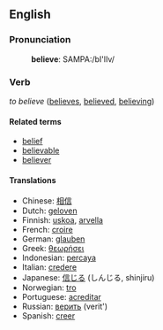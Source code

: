 ==English==
===Pronunciation===
:'''believe''': SAMPA:/bI'lIv/

===Verb===
''to believe'' ([[believes]], [[believed]], [[believing]])

====Related terms====
*[[belief]]
*[[believable]]
*[[believer]]

====Translations====
*Chinese: [[相信]]
*Dutch: [[geloven]]
*Finnish: [[uskoa]], [[arvella]]
*French: [[croire]]
*German: [[glauben]]
*Greek: [[θεωρήσει]]
*Indonesian: [[percaya]]
*Italian: [[credere]]
*Japanese: [[信じる]] (しんじる, shinjiru)
*Norwegian: [[tro]]
*Portuguese: [[acreditar]]
*Russian: [[верить]] (verit')
*Spanish: [[creer]]